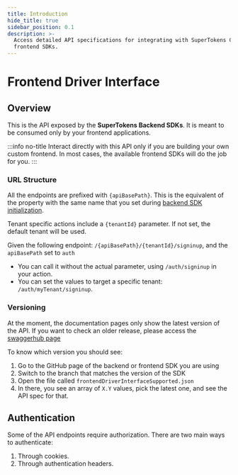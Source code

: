 ```yaml
---
title: Introduction
hide_title: true
sidebar_position: 0.1
description: >-
  Access detailed API specifications for integrating with SuperTokens Core and
  frontend SDKs.
---
```


# Frontend Driver Interface


## Overview

This is the API exposed by the **SuperTokens Backend SDKs**.
It is meant to be consumed only by your frontend applications.

:::info no-title
Interact directly with this API only if you are building your own custom frontend.
In most cases, the available frontend SDKs will do the job for you.
:::



### URL Structure

All the endpoints are prefixed with `{apiBasePath}`.
This is the equivalent of the property with the same name that you set during [backend SDK initialization](/docs/quickstart/backend-setup#2-initialize-the-sdk).

Tenant specific actions include a `{tenantId}` parameter. If not set, the default tenant will be used.

Given the following endpoint: `/{apiBasePath}/{tenantId}/signinup`, and the `apiBasePath` set to `auth`
- You can call it without the actual parameter, using `/auth/signinup` in your action. 
- You can set the values to target a specific tenant: `/auth/myTenant/signinup`.

### Versioning

At the moment, the documentation pages only show the latest version of the API.
If you want to check an older release, please access the [swaggerhub page](https://app.swaggerhub.com/apis/supertokens/FDI)

To know which version you should see:
1. Go to the GitHub page of the backend or frontend SDK you are using
2. Switch to the branch that matches the version of the SDK
3. Open the file called `frontendDriverInterfaceSupported.json`
4. In there, you see an array of `X.Y` values, pick the latest one, and see the API spec for that.


## Authentication

Some of the API endpoints require authorization.
There are two main ways to authenticate:
1. Through cookies.
2. Through authentication headers.


